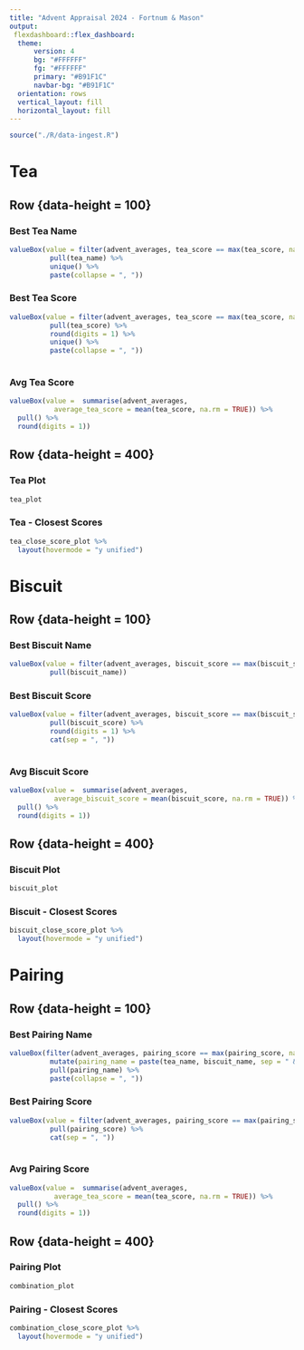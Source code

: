 ```yaml
---
title: "Advent Appraisal 2024 - Fortnum & Mason"
output: 
 flexdashboard::flex_dashboard:
  theme:
      version: 4
      bg: "#FFFFFF"
      fg: "#FFFFFF" 
      primary: "#B91F1C"
      navbar-bg: "#B91F1C"
  orientation: rows
  vertical_layout: fill
  horizontal_layout: fill
---
```

 
```r

source("./R/data-ingest.R")

```

Tea
=================================================================

Row {data-height = 100}
------------------------------------------------------------------

### Best Tea Name {.value-box}

```r

valueBox(value = filter(advent_averages, tea_score == max(tea_score, na.rm = TRUE)) %>% 
          pull(tea_name) %>%
          unique() %>% 
          paste(collapse = ", "))

```

### Best Tea Score {.value-box}

```r

valueBox(value = filter(advent_averages, tea_score == max(tea_score, na.rm = TRUE)) %>% 
          pull(tea_score) %>%
          round(digits = 1) %>%
          unique() %>% 
          paste(collapse = ", ")) 
  
```

### Avg Tea Score {.value-box}

```r

valueBox(value =  summarise(advent_averages, 
           average_tea_score = mean(tea_score, na.rm = TRUE)) %>% 
  pull() %>% 
  round(digits = 1))

```

Row {data-height = 400}
------------------------------------------------------------------

### Tea Plot

```r

tea_plot

```

### Tea - Closest Scores

```r

tea_close_score_plot %>% 
  layout(hovermode = "y unified")

```


Biscuit
=================================================================

Row {data-height = 100}
------------------------------------------------------------------

### Best Biscuit Name {.value-box}

```r

valueBox(value = filter(advent_averages, biscuit_score == max(biscuit_score, na.rm = TRUE)) %>% 
          pull(biscuit_name))

```

### Best Biscuit Score {.value-box}

```r

valueBox(value = filter(advent_averages, biscuit_score == max(biscuit_score, na.rm = TRUE)) %>% 
          pull(biscuit_score) %>%
          round(digits = 1) %>% 
          cat(sep = ", ")) 
  
```

### Avg Biscuit Score {.value-box}

```r

valueBox(value =  summarise(advent_averages, 
           average_biscuit_score = mean(biscuit_score, na.rm = TRUE)) %>% 
  pull() %>% 
  round(digits = 1))

```

Row {data-height = 400}
------------------------------------------------------------------

### Biscuit Plot

```r

biscuit_plot

```

### Biscuit - Closest Scores

```r

biscuit_close_score_plot %>% 
  layout(hovermode = "y unified")

```

Pairing
=================================================================

Row {data-height = 100}
------------------------------------------------------------------

### Best Pairing Name {.value-box}

```r

valueBox(filter(advent_averages, pairing_score == max(pairing_score, na.rm = TRUE)) %>% 
          mutate(pairing_name = paste(tea_name, biscuit_name, sep = " & ")) %>% 
          pull(pairing_name) %>% 
          paste(collapse = ", "))

```

### Best Pairing Score {.value-box}

```r

valueBox(value = filter(advent_averages, pairing_score == max(pairing_score, na.rm = TRUE)) %>% 
          pull(pairing_score) %>% 
          cat(sep = ", ")) 
  
```

### Avg Pairing Score {.value-box}

```r

valueBox(value =  summarise(advent_averages, 
           average_tea_score = mean(tea_score, na.rm = TRUE)) %>% 
  pull() %>% 
  round(digits = 1))

```

Row {data-height = 400}
------------------------------------------------------------------

### Pairing Plot

```r

combination_plot

```

### Pairing - Closest Scores

```r

combination_close_score_plot %>% 
  layout(hovermode = "y unified")

```
